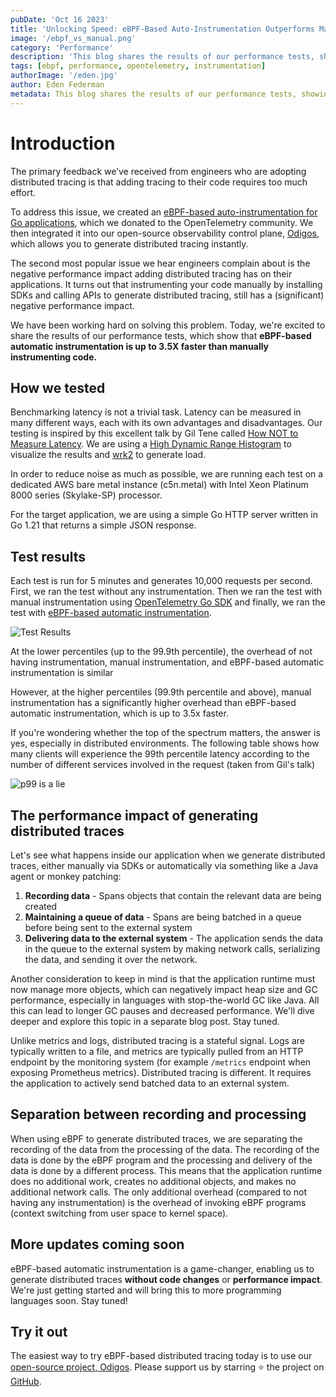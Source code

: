```yaml
---
pubDate: 'Oct 16 2023'
title: 'Unlocking Speed: eBPF-Based Auto-Instrumentation Outperforms Manual Instrumentation'
image: '/ebpf_vs_manual.png'
category: 'Performance'
description: 'This blog shares the results of our performance tests, showing that eBPF-based automatic instrumentation is up to 3.5X faster than manually instrumenting code.'
tags: [ebpf, performance, opentelemetry, instrumentation]
authorImage: '/eden.jpg'
author: Eden Federman
metadata: This blog shares the results of our performance tests, showing that eBPF-based automatic instrumentation is up to 3.5X faster than manually instrumenting code.
---
```


# Introduction
The primary feedback we’ve received from engineers who are adopting distributed tracing is that adding tracing to their code requires too much effort. 

To address this issue, we created an [eBPF-based auto-instrumentation for Go applications](https://github.com/open-telemetry/opentelemetry-go-instrumentation), which we donated to the OpenTelemetry community. We then integrated it into our open-source observability control plane, [Odigos](https://github.com/keyval-dev/odigos), which allows you to generate distributed tracing instantly.

The second most popular issue we hear engineers complain about is the negative performance impact adding distributed tracing has on their applications. It turns out that instrumenting your code manually by installing SDKs and calling APIs to generate distributed tracing, still has a (significant) negative performance impact.

We have been working hard on solving this problem. Today, we're excited to share the results of our performance tests, which show that **eBPF-based automatic instrumentation is up to 3.5X faster than manually instrumenting code.**

## How we tested

Benchmarking latency is not a trivial task. Latency can be measured in many different ways, each with its own advantages and disadvantages. Our testing is inspired by this excellent talk by Gil Tene called [How NOT to Measure Latency](https://www.youtube.com/watch?v=lJ8ydIuPFeU). We are using a [High Dynamic Range Histogram](http://hdrhistogram.org/) to visualize the results and [wrk2](https://github.com/giltene/wrk2) to generate load.

In order to reduce noise as much as possible, we are running each test on a dedicated AWS bare metal instance (c5n.metal) with Intel Xeon Platinum 8000 series (Skylake-SP) processor.

For the target application, we are using a simple Go HTTP server written in Go 1.21 that returns a simple JSON response.

## Test results

Each test is run for 5 minutes and generates 10,000 requests per second.
First, we ran the test without any instrumentation. Then we ran the test with manual instrumentation using [OpenTelemetry Go SDK](https://github.com/open-telemetry/opentelemetry-go) and finally, we ran the test with [eBPF-based automatic instrumentation](https://github.com/open-telemetry/opentelemetry-go-instrumentation).

![Test Results](/images/blog/ebpf-vs-manual/results.png)


At the lower percentiles (up to the 99.9th percentile), the overhead of not having instrumentation, manual instrumentation, and eBPF-based automatic instrumentation is similar

However, at the higher percentiles (99.9th percentile and above), manual instrumentation has a significantly higher overhead than eBPF-based automatic instrumentation, which is up to 3.5x faster.

If you're wondering whether the top of the spectrum matters, the answer is yes, especially in distributed environments. The following table shows how many clients will experience the 99th percentile latency according to the number of different services involved in the request (taken from Gil's talk)

![p99 is a lie](/images/blog/ebpf-vs-manual/p99_is_a_lie.png)

## **The performance impact of generating distributed traces**

Let's see what happens inside our application when we generate distributed traces, either manually via SDKs or automatically via something like a Java agent or monkey patching:

1. **Recording data** - Spans objects that contain the relevant data are being created
2. **Maintaining a queue of data** - Spans are being batched in a queue before being sent to the external system
3. **Delivering data to the external system** - The application sends the data in the queue to the external system by making network calls, serializing the data, and sending it over the network.

Another consideration to keep in mind is that the application runtime must now manage more objects, which can negatively impact heap size and GC performance, especially in languages with stop-the-world GC like Java. All this can lead to longer GC pauses and decreased performance. We'll dive deeper and explore this topic in a separate blog post. Stay tuned.

Unlike metrics and logs, distributed tracing is a stateful signal. Logs are typically written to a file, and metrics are typically pulled from an HTTP endpoint by the monitoring system (for example `/metrics` endpoint when exposing Prometheus metrics). Distributed tracing is different. It requires the application to actively send batched data to an external system.

## Separation between recording and processing

When using eBPF to generate distributed traces, we are separating the recording of the data from the processing of the data. The recording of the data is done by the eBPF program and the processing and delivery of the data is done by a different process. This means that the application runtime does no additional work, creates no additional objects, and makes no additional network calls. The only additional overhead (compared to not having any instrumentation) is the overhead of invoking eBPF programs (context switching from user space to kernel space).

## More updates coming soon

eBPF-based automatic instrumentation is a game-changer, enabling us to generate distributed traces **without code changes** or **performance impact**. We're just getting started and will bring this to more programming languages soon. Stay tuned!

## Try it out

The easiest way to try eBPF-based distributed tracing today is to use our [open-source project, Odigos](https://github.com/keyval-dev/odigos). Please support us by starring ⭐ the project on [GitHub](https://github.com/keyval-dev/odigos).